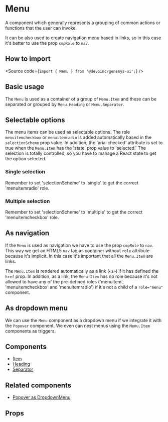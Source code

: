 

<Meta of={Stories} />

# Menu

A component which generally represents a grouping of common actions or functions that the
user can invoke.

It can be also used to create navigation menu based in links, so in this case it's better to use the prop
`cmpRole` to `nav`.

## How to import

<Source code={`import { Menu } from '@devoinc/genesys-ui';`} />

## Basic usage

The `Menu` is used as a container of a group of `Menu.Item` and these can be
separated or grouped by `Menu.Heading` or `Menu.Separator`.

<Canvas of={Stories.Playground} />

## Selectable options

The menu items can be used as selectable options. The role `menuitemcheckbox`
or `menuitemradio` is added automatically based in the `selectionScheme` prop
value. In addition, the 'aria-checked' attribute is set to true when the `Menu.Item`
has the 'state' prop value to 'selected.' The selection is totally controlled,
so you have to manage a React state to get the option selected.

### Single selection

<Canvas of={Stories.Selectable} />

Remember to set 'selectionScheme' to 'single' to get the correct 'menuitemradio' role.

### Multiple selection

Remember to set 'selectionScheme' to 'multiple' to get the correct 'menuitemcheckbox' role.

<Canvas of={Stories.SelectableMultiple} />

## As navigation

If the `Menu` is used as navigation we have to use the prop `cmpRole` to `nav`.
This way we get an HTML5 `nav` tag as container without `role` attribute because
it's implicit. In this case it's important that all the `Menu.Item` are links.

The `Menu.Item` is rendered automatically as a link (`<a>`) if it has defined
the `href` prop. In addition, as a link, the `Menu.Item` has no role because
it's not allowed to have any of the pre-defined roles ('menuitem',
'menuitemcheckbox' and 'menuitemradio') if it's not a child of a `role="menu"`
component.

<Canvas of={Stories.AsNavigation} />

## As dropdown menu

We can use the `Menu` component as a dropdown menu if we integrate it with the
`Popover` component. We even can nest menus using the `Menu.Item` components as
triggers.

<Canvas of={Stories.AsDropdownMenu} />

## Components

- [Item](?path=/docs/components-navigation-menu-components-menuitem-overview--overview)
- [Heading](?path=/docs/components-navigation-menu-components-menuheading-overview--overview)
- [Separator](?path=/docs/components-navigation-menu-components-menuseparator-overview--overview)

## Related components

- [Popover as DropdownMenu](?path=/story/components-navigation-popover--as-dropdown-menu)

## Props

<ArgTypes of={Stories} />
